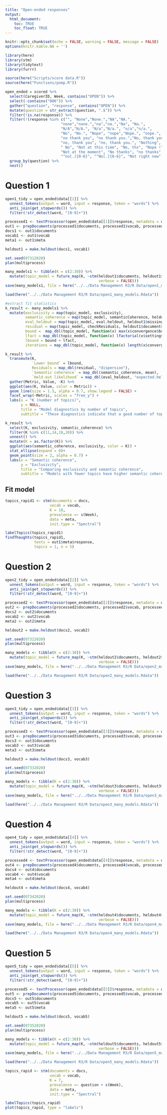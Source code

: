 ```yaml
---
title: "Open-ended responses"
output: 
  html_document:
    toc: TRUE
    toc_float: TRUE
---
```




```r
knitr::opts_chunk$set(echo = FALSE, warning = FALSE, message = FALSE)
options(knitr.kable.NA = '')
```

```r
library(here)
library(stm)
library(tidytext)
library(furrr)
```

```r
source(here("Scripts/score data.R")) 
source(here("Functions/pomp.R"))
```

```r
open_ended = scored %>%
  select(CaregiverID, Week, contains("OPEN")) %>%
  select(-contains("006")) %>%
  gather("question", "response", contains("OPEN")) %>%
  mutate(question = str_extract(question, ".$")) %>%
  filter(!is.na(response)) %>%
  filter(!(response %in% c("", "None","None.","NA","NA.",
                         "none","none.","na","na.","Na", "Na.", 
                         "N/A","N/A.", "N/a","N/a.", "n/a","n/a.",
                         "No", "No.", "Nope", "nope","Nope.", "nope.", "no", "no.", "No thank you", "No thank you.",
                         "no thank you", "no thank you.","No, thank you", "No, thank you.",
                         "no, thank you", "no, thank you.", "Nothing", "ty", "nothing", "not really", "Not really", "Ni", "ni", 
                         " No", "Not at this time", "No, thx", "Nope !", "NONE", "Nope!", "not at this time", 
                         "Not at the moment", "No thanks", "no thanks", "Nothing I can think of.", "Nothing I can think of.",
                         "^no[.]{0-6}", "^No[.]{0-6}", "Not right now", "not right now", "I do not"))) %>%
  group_by(question) %>%
  nest()
```

# Question 1
```r
open1_tidy = open_ended$data[[1]] %>%
  unnest_tokens(output = word, input = response, token = "words") %>%
  anti_join(get_stopwords()) %>%
  filter(!str_detect(word, "[0-9]+")) 

processed1 <- textProcessor(open_ended$data[[1]]$response, metadata = open_ended$data[[1]])
out1 <- prepDocuments(processed1$documents, processed1$vocab, processed1$meta)
docs1 <- out1$documents
vocab1 <- out1$vocab
meta1 <- out1$meta

heldout1 = make.heldout(docs1, vocab1)
```
```r
set.seed(07312020)
plan(multiprocess)

many_models1 <- tibble(K = c(2:30)) %>%
  mutate(topic_model = future_map(K, ~stm(heldout1$documents, heldout1$vocab, K = .,
                                          verbose = FALSE)))
save(many_models1, file = here("../../Data Management R3/R Data/open1_many_models.Rdata"))
```

```r
load(here("../../Data Management R3/R Data/open1_many_models.Rdata"))
```


```r
#extract fit statistics
k_result <- many_models1 %>%
  mutate(exclusivity = map(topic_model, exclusivity),
         semantic_coherence = map(topic_model, semanticCoherence, heldout1$documents),
         eval_heldout = map(topic_model, eval.heldout, heldout1$missing),
         residual = map(topic_model, checkResiduals, heldout1$documents),
         bound =  map_dbl(topic_model, function(x) max(x$convergence$bound)),
         lfact = map_dbl(topic_model, function(x) lfactorial(x$settings$dim$K)),
         lbound = bound + lfact,
         iterations = map_dbl(topic_model, function(x) length(x$convergence$bound)))

```

```r
k_result %>%
  transmute(K,
            `Lower bound` = lbound,
            Residuals = map_dbl(residual, "dispersion"),
            `Semantic coherence` = map_dbl(semantic_coherence, mean),
            `Held-out likelihood` = map_dbl(eval_heldout, "expected.heldout")) %>%
  gather(Metric, Value, -K) %>%
  ggplot(aes(K, Value, color = Metric)) +
  geom_line(size = 1.5, alpha = 0.7, show.legend = FALSE) +
  facet_wrap(~Metric, scales = "free_y") +
  labs(x = "K (number of topics)",
       y = NULL,
       title = "Model diagnostics by number of topics",
       subtitle = "These diagnostics indicate that a good number of topics would be around 18")
```

```r
k_result %>%
  select(K, exclusivity, semantic_coherence) %>%
  filter(K %in% c(11,14,18,20)) %>%
  unnest() %>%
  mutate(K = as.factor(K)) %>%
  ggplot(aes(semantic_coherence, exclusivity, color = K)) +
  stat_ellipse(expand = 0)+
  geom_point(size = 2, alpha = 0.7) +
  labs(x = "Semantic coherence",
       y = "Exclusivity",
       title = "Comparing exclusivity and semantic coherence",
       subtitle = "Models with fewer topics have higher semantic coherence for more topics, but lower exclusivity")
```

## Fit model


```r
topics_rapid1 <- stm(documents = docs, 
                    vocab = vocab,
                    K = 18, 
                    prevalence =~ s(Week), 
                    data = meta, 
                    init.type = "Spectral")
```

```r
labelTopics(topics_rapid1)
findThoughts(topics_rapid1, 
             texts = out1$meta$response, 
             topics = 1, n = 5)
```


# Question 2

```r
open2_tidy = open_ended$data[[2]] %>%
  unnest_tokens(output = word, input = response, token = "words") %>%
  anti_join(get_stopwords()) %>%
  filter(!str_detect(word, "[0-9]+")) 

processed2 <- textProcessor(open_ended$data[[2]]$response, metadata = open_ended$data[[2]])
out2 <- prepDocuments(processed2$documents, processed2$vocab, processed2$meta)
docs2 <- out2$documents
vocab2 <- out2$vocab
meta2 <- out2$meta

heldout2 = make.heldout(docs2, vocab2)
```
```r
set.seed(07322020)
plan(multiprocess)

many_models <- tibble(K = c(2:30)) %>%
  mutate(topic_model = future_map(K, ~stm(heldout2$documents, heldout2$vocab, K = .,
                                          verbose = FALSE)))
save(many_models, file = here("../../Data Management R3/R Data/open2_many_models.Rdata"))
```

```r
load(here("../../Data Management R3/R Data/open2_many_models.Rdata"))
```

# Question 3

```r
open3_tidy = open_ended$data[[3]] %>%
  unnest_tokens(output = word, input = response, token = "words") %>%
  anti_join(get_stopwords()) %>%
  filter(!str_detect(word, "[0-9]+")) 

processed3 <- textProcessor(open_ended$data[[3]]$response, metadata = open_ended$data[[3]])
out3 <- prepDocuments(processed3$documents, processed3$vocab, processed3$meta)
docs3 <- out3$documents
vocab3 <- out3$vocab
meta3 <- out3$meta

heldout3 = make.heldout(docs3, vocab3)
```
```r
set.seed(07332020)
plan(multiprocess)

many_models <- tibble(K = c(2:30)) %>%
  mutate(topic_model = future_map(K, ~stm(heldout3$documents, heldout3$vocab, K = .,
                                          verbose = FALSE)))
save(many_models, file = here("../../Data Management R3/R Data/open3_many_models.Rdata"))
```

```r
load(here("../../Data Management R3/R Data/open3_many_models.Rdata"))
```

# Question 4

```r
open4_tidy = open_ended$data[[4]] %>%
  unnest_tokens(output = word, input = response, token = "words") %>%
  anti_join(get_stopwords()) %>%
  filter(!str_detect(word, "[0-9]+")) 

processed4 <- textProcessor(open_ended$data[[4]]$response, metadata = open_ended$data[[4]])
out4 <- prepDocuments(processed4$documents, processed4$vocab, processed4$meta)
docs4 <- out4$documents
vocab4 <- out4$vocab
meta4 <- out4$meta

heldout4 = make.heldout(docs4, vocab4)
```
```r
set.seed(07342020)
plan(multiprocess)

many_models <- tibble(K = c(2:30)) %>%
  mutate(topic_model = future_map(K, ~stm(heldout4$documents, heldout4$vocab, K = .,
                                          verbose = FALSE)))
save(many_models, file = here("../../Data Management R3/R Data/open4_many_models.Rdata"))
```

```r
load(here("../../Data Management R3/R Data/open4_many_models.Rdata"))
```

# Question 5

```r
open5_tidy = open_ended$data[[5]] %>%
  unnest_tokens(output = word, input = response, token = "words") %>%
  anti_join(get_stopwords()) %>%
  filter(!str_detect(word, "[0-9]+")) 

processed5 <- textProcessor(open_ended$data[[5]]$response, metadata = open_ended$data[[5]])
out5 <- prepDocuments(processed5$documents, processed5$vocab, processed5$meta)
docs5 <- out5$documents
vocab5 <- out5$vocab
meta5 <- out5$meta

heldout5 = make.heldout(docs5, vocab5)
```
```r
set.seed(07352020)
plan(multiprocess)

many_models <- tibble(K = c(2:30)) %>%
  mutate(topic_model = future_map(K, ~stm(heldout5$documents, heldout5$vocab, K = .,
                                          verbose = FALSE)))
save(many_models, file = here("../../Data Management R3/R Data/open5_many_models.Rdata"))
```

```r
load(here("../../Data Management R3/R Data/open5_many_models.Rdata"))
```


```r
topics_rapid <- stm(documents = docs, 
                    vocab = vocab,
                    K = 7, 
                    prevalence =~ question + s(Week), 
                    data = meta, 
                    init.type = "Spectral")
```

```r
labelTopics(topics_rapid)
plot(topics_rapid, type = "labels")
```



